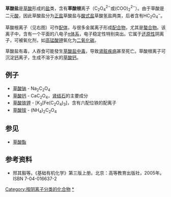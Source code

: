 {{Chembox
| NameEn = Oxalate
| ImageFile = Structure of oxalate.svg
| ImageAlt = two capital Cs connected to each other by a solid line and each connected to two separate Os by a solid line and a dashed line next to the solid line, the whole thing in brackets with a −2 to the top-right
| ImageCaption = The structure of the oxalate anion
| IUPACName =Oxalate
| Section1 = {{Chembox Identifiers
| CASNo = 338-70-5
| CASNo_Comment = 
| ChEBI = 30623
| ChEBI_Comment =
| ChemSpiderID = 64235
| ChemSpiderID_Comment = 
| KEGG = C00209
| KEGG_Comment = 
| PubChem = 71081
| PubChem_Comment = 
| SMILES = C(=O)(C(=O)[O-])[O-]
| StdInChI = 1S/C2H2O4/c3-1(4)2(5)6/h(H,3,4)(H,5,6)/p-2
| StdInChI_Comment =
| StdInChIKey = MUBZPKHOEPUJKR-UHFFFAOYSA-L
| InChI = 1S/C2H2O4/c3-1(4)2(5)6/h(H,3,4)(H,5,6)/p-2
| InChI_Comment = 
| InChIKey = MUBZPKHOEPUJKR-UHFFFAOYSA-L
| Beilstein = 1905970
| Gmelin = 2207
}}
| Section2 = {{Chembox Properties
| Formula = {{chem|C|2|O|4|2−}}
| Formula_ref =
| C=2 | O=4
| Formula_Charge = −2
| MolarMass_ref =
| ConjugateAcid = [[草酸氢根|草酸氢根]]<ref>{{cite web |title=oxalate(2−) (CHEBI:30623) |url=https://www.ebi.ac.uk/chebi/searchId.do?chebiId=30623 |website=www.ebi.ac.uk |access-date=2 January 2019 |quote=oxalate(2−) (CHEBI:30623) is conjugate base of oxalate(1−) (CHEBI:46904) … oxalate(1−) (CHEBI:46904) is conjugate acid of oxalate(2−) (CHEBI:30623)}}</ref>
  }}
| Section3 = {{Chembox Structure
| PointGroup = D<sub>2h</sub>
  }}
| Section4 = 
| Section5 = 
| Section6 = 
| Section8 = {{Chembox Related
| OtherFunctn = [[四氧化二氮|四氧化二氮]]
| Function = [[等电子体|等电子体]]
| OtherCompounds =
  }}
}}
'''草酸盐'''是[[草酸|草酸]]形成的[[盐|盐]]类，含有'''草酸根'''离子（C<sub>2</sub>O<sub>4</sub><sup>2−</sup>或(COO)<sub>2</sub><sup>2−</sup>）。由于草酸是二元[[酸|酸]]，因此草酸盐分为[[正盐|正盐]]草酸盐与[[酸式盐|酸式盐]]草酸氢盐两类，后者含有HC<sub>2</sub>O<sub>4</sub><sup>−</sup>。

草酸根离子（见右图）可作[[配体_(化学)|配体]]，与很多金属离子形成[[配合物|配合物]]，尤其是[[螯合物|螯合物]]。该离子中，含有一个平面的八电子[[共轭体系|π体系]]，电子稳定性特别突出。它属于[[还原性|还原性]]阴离子，可被氧化剂，如[[高锰酸钾|高锰酸钾]]氧化为[[二氧化碳|二氧化碳]]。

草酸盐有毒，人吞食可能發生[[草酸盐中毒|草酸盐中毒]]，导致[[肾脏疾病|肾脏疾病]]甚至死亡。草酸根离子可沉淀[[钙|钙]]离子，生成不溶于水的[[草酸钙|草酸钙]]。

==例子==
* [[草酸钠|草酸钠]] - Na<sub>2</sub>C<sub>2</sub>O<sub>4</sub>
* [[草酸钙|草酸钙]] - CaC<sub>2</sub>O<sub>4</sub>，[[肾结石|肾结石]]的主要成分
* [[草酸铁钾|草酸铁钾]] - [K<sub>3</sub>[Fe(C<sub>2</sub>O<sub>4</sub>)<sub>3</sub>]，含有六配位铁的配离子
* [[草酸铵|草酸铵]] - (NH<sub>4</sub>)<sub>2</sub>C<sub>2</sub>O<sub>4</sub>

==参见==
*[[草酸酯|草酸酯]]

==参考资料==
{{refbegin}}
*邢其毅等。《基础有机化学》第三版上册。北京：高等教育出版社，2005年。ISBN 7-04-016637-2
{{refend}}

{{Antithrombotics}}
{{草酸盐}}
[[Category:按阴离子分类的化合物|Category:按阴离子分类的化合物]]
[[Category:草酸盐|*]]